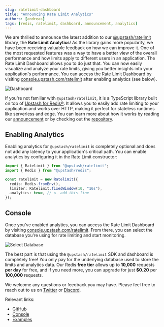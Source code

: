 ```yaml
---
slug: ratelimit-dashboard
title: "Announcing Rate Limit Analytics"
authors: [andreas]
tags: [redis, ratelimit, dashboard, announcement, analytics]
---
```


We are thrilled to announce the latest addition to our
[@upstash/ratelimit](https://github.com/upstash/ratelimit) library, the
**Rate Limit Analytics**! As the library gains more popularity, we have been
receiving valuable feedback on how we can improve it. One of the most requested
features was a way to have a better view of the overall performance and how
limits apply to different users in an application. The Rate Limit Dashboard
allows you to do just that. You can now easily visualize and analyze your rate
limits, giving you better insights into your application's performance. You can
access the Rate Limit Dashboard by visiting
[console.upstash.com/ratelimit](https://console.upstash.com/ratelimit) after
enabling analytics (see below).

![Dashboard](/blog/ratelimit-dashboard/dashboard.png)

If you're not familiar with `@upstash/ratelimit`, it is a TypeScript library
built on top of [Upstash for Redis®](https://upstash.com/). It allows you to easily
add rate limiting to your application and works over HTTP, making it perfect for
stateless runtimes like serverless and edge. You can learn more about how it
works by reading our [announcement](/blog/upstash-ratelimit) or by checking out
the [repository](https://github.com/upsatsh/ratelimit).

## Enabling Analytics

Enabling analytics for `@upstash/ratelimit` is completely optional and does not
add any latency to your application's critical path. You can enable analytics by
configuring it in the Rate Limit constructor:

```ts
import { Ratelimit } from "@upstash/ratelimit";
import { Redis } from "@upstash/redis";

const ratelimit = new Ratelimit({
  redis: Redis.fromEnv(),
  limiter: Ratelimit.fixedWindow(10, "10s"),
  analytics: true, // <- add this line
});
```

## Console

Once you've enabled analytics, you can access the Rate Limit Dashboard by
visiting [console.upstash.com/ratelimit](https://console.upstash.com/ratelimit).
From there, you can select the database you're using for rate limiting and start
monitoring.

![Select Database](/blog/ratelimit-dashboard/select-db.png)

The best part is that using the `@upstash/ratelimit` SDK and dashboard is
completely free! You only pay for the underlying database used to store the
limits and analytics data. Our Redis **free tier** allows up to **10,000**
requests **per day** for free, and if you need more, you can upgrade for just
**$0.20** per **100,000** requests.

We welcome any questions or feedback you may have. Please feel free to reach out
to us on [Twitter](https://twitter.com/upstash) or
[Discord](https://discord.gg/w9SenAtbme).

Relevant links:

- [GitHub](https://github.com/upstash/ratelimit)
- [Console](https://console.upstash.com/ratelimit)
- [Examples](https://github.com/upstash/ratelimit/tree/main/examples)
